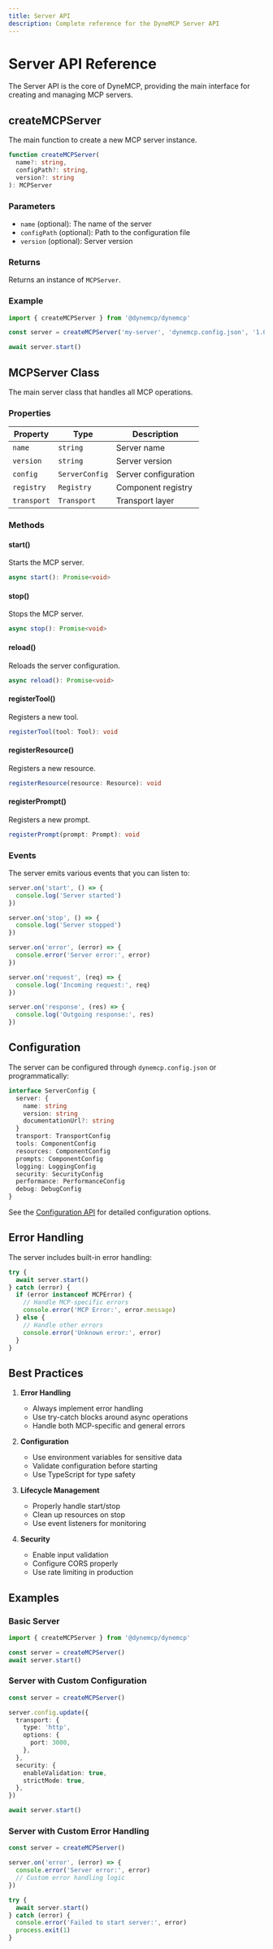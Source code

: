 ```yaml
---
title: Server API
description: Complete reference for the DyneMCP Server API
---
```


# Server API Reference

The Server API is the core of DyneMCP, providing the main interface for creating and managing MCP servers.

## createMCPServer

The main function to create a new MCP server instance.

```typescript
function createMCPServer(
  name?: string,
  configPath?: string,
  version?: string
): MCPServer
```

### Parameters

- `name` (optional): The name of the server
- `configPath` (optional): Path to the configuration file
- `version` (optional): Server version

### Returns

Returns an instance of `MCPServer`.

### Example

```typescript
import { createMCPServer } from '@dynemcp/dynemcp'

const server = createMCPServer('my-server', 'dynemcp.config.json', '1.0.0')

await server.start()
```

## MCPServer Class

The main server class that handles all MCP operations.

### Properties

| Property    | Type           | Description          |
| ----------- | -------------- | -------------------- |
| `name`      | `string`       | Server name          |
| `version`   | `string`       | Server version       |
| `config`    | `ServerConfig` | Server configuration |
| `registry`  | `Registry`     | Component registry   |
| `transport` | `Transport`    | Transport layer      |

### Methods

#### start()

Starts the MCP server.

```typescript
async start(): Promise<void>
```

#### stop()

Stops the MCP server.

```typescript
async stop(): Promise<void>
```

#### reload()

Reloads the server configuration.

```typescript
async reload(): Promise<void>
```

#### registerTool()

Registers a new tool.

```typescript
registerTool(tool: Tool): void
```

#### registerResource()

Registers a new resource.

```typescript
registerResource(resource: Resource): void
```

#### registerPrompt()

Registers a new prompt.

```typescript
registerPrompt(prompt: Prompt): void
```

### Events

The server emits various events that you can listen to:

```typescript
server.on('start', () => {
  console.log('Server started')
})

server.on('stop', () => {
  console.log('Server stopped')
})

server.on('error', (error) => {
  console.error('Server error:', error)
})

server.on('request', (req) => {
  console.log('Incoming request:', req)
})

server.on('response', (res) => {
  console.log('Outgoing response:', res)
})
```

## Configuration

The server can be configured through `dynemcp.config.json` or programmatically:

```typescript
interface ServerConfig {
  server: {
    name: string
    version: string
    documentationUrl?: string
  }
  transport: TransportConfig
  tools: ComponentConfig
  resources: ComponentConfig
  prompts: ComponentConfig
  logging: LoggingConfig
  security: SecurityConfig
  performance: PerformanceConfig
  debug: DebugConfig
}
```

See the [Configuration API](/api/config) for detailed configuration options.

## Error Handling

The server includes built-in error handling:

```typescript
try {
  await server.start()
} catch (error) {
  if (error instanceof MCPError) {
    // Handle MCP-specific errors
    console.error('MCP Error:', error.message)
  } else {
    // Handle other errors
    console.error('Unknown error:', error)
  }
}
```

## Best Practices

1. **Error Handling**

   - Always implement error handling
   - Use try-catch blocks around async operations
   - Handle both MCP-specific and general errors

2. **Configuration**

   - Use environment variables for sensitive data
   - Validate configuration before starting
   - Use TypeScript for type safety

3. **Lifecycle Management**

   - Properly handle start/stop
   - Clean up resources on stop
   - Use event listeners for monitoring

4. **Security**
   - Enable input validation
   - Configure CORS properly
   - Use rate limiting in production

## Examples

### Basic Server

```typescript
import { createMCPServer } from '@dynemcp/dynemcp'

const server = createMCPServer()
await server.start()
```

### Server with Custom Configuration

```typescript
const server = createMCPServer()

server.config.update({
  transport: {
    type: 'http',
    options: {
      port: 3000,
    },
  },
  security: {
    enableValidation: true,
    strictMode: true,
  },
})

await server.start()
```

### Server with Custom Error Handling

```typescript
const server = createMCPServer()

server.on('error', (error) => {
  console.error('Server error:', error)
  // Custom error handling logic
})

try {
  await server.start()
} catch (error) {
  console.error('Failed to start server:', error)
  process.exit(1)
}
```
